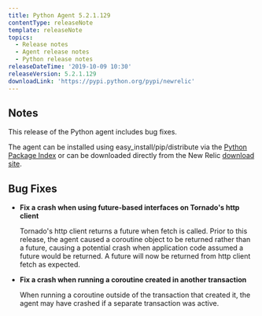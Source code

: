```yaml
---
title: Python Agent 5.2.1.129
contentType: releaseNote
template: releaseNote
topics:
  - Release notes
  - Agent release notes
  - Python release notes
releaseDateTime: '2019-10-09 10:30'
releaseVersion: 5.2.1.129
downloadLink: 'https://pypi.python.org/pypi/newrelic'
---
```


## Notes

This release of the Python agent includes bug fixes.

The agent can be installed using easy_install/pip/distribute via the [Python Package Index](https://pypi.python.org/pypi/newrelic) or can be downloaded directly from the New Relic [download site](http://download.newrelic.com/python_agent/release).

## Bug Fixes

* **Fix a crash when using future-based interfaces on Tornado's http client**

  Tornado's http client returns a future when fetch is called. Prior to this release, the agent caused a coroutine object to be returned rather than a future, causing a potential crash when application code assumed a future would be returned. A future will now be returned from http client fetch as expected.
* **Fix a crash when running a coroutine created in another transaction**

  When running a coroutine outside of the transaction that created it, the agent may have crashed if a separate transaction was active.
